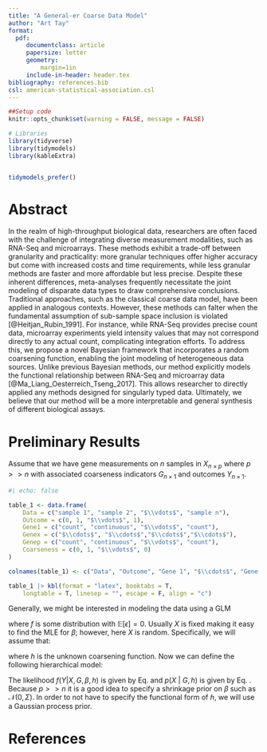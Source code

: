 ```yaml
---
title: "A General-er Coarse Data Model"
author: "Art Tay"
format:
  pdf:
     documentclass: article
     papersize: letter
     geometry:
         margin=1in
     include-in-header: header.tex
bibliography: references.bib
csl: american-statistical-association.csl
---
```


```r
##Setup code
knitr::opts_chunk$set(warning = FALSE, message = FALSE)

# Libraries
library(tidyverse)
library(tidymodels)
library(kableExtra)


tidymodels_prefer()
```

# Abstract 

In the realm of high-throughput biological data, researchers are often faced with the challenge of integrating diverse measurement modalities, such as RNA-Seq and microarrays. These methods exhibit a trade-off between granularity and practicality: more granular techniques offer higher accuracy but come with increased costs and time requirements, while less granular methods are faster and more affordable but less precise. Despite these inherent differences, meta-analyses frequently necessitate the joint modeling of disparate data types to draw comprehensive conclusions. Traditional approaches, such as the classical coarse data model, have been applied in analogous contexts. However, these methods can falter when the fundamental assumption of sub-sample space inclusion is violated [@Heitjan_Rubin_1991]. For instance, while RNA-Seq provides precise count data, microarray experiments yield intensity values that may not correspond directly to any actual count, complicating integration efforts. To address this, we propose a novel Bayesian framework that incorporates a random coarsening function, enabling the joint modeling of heterogeneous data sources. Unlike previous Bayesian methods, our method explicitly models the functional relationship between RNA-Seq and microarray data [@Ma_Liang_Oesterreich_Tseng_2017]. This allows researcher to directly applied any methods designed for singularly typed data. Ultimately, we believe that our method will be a more interpretable and general synthesis of different biological assays.  

# Preliminary Results

Assume that we have gene measurements on $n$ samples in $X_{n \times p}$ where $p >> n$ with associated coarseness indicators $G_{n \times 1}$ and outcomes $Y_{n \times 1}$. 

```r
#| echo: false

table_1 <- data.frame(
    Data = c("sample 1", "sample 2", "$\\vdots$", "sample n"), 
    Outcome = c(0, 1, "$\\vdots$", 1), 
    Gene1 = c("count", "continuous", "$\\vdots$", "count"), 
    Genex = c("$\\cdots$", "$\\cdots$","$\\cdots$","$\\cdots$"), 
    Genep = c("count", "continuous", "$\\vdots$", "count"), 
    Coarseness = c(0, 1, "$\\vdots$", 0) 
)

colnames(table_1) <- c("Data", "Outcome", "Gene 1", "$\\cdots$", "Gene p", "Coarseness")

table_1 |> kbl(format = "latex", booktabs = T,
    longtable = T, linesep = "", escape = F, align = "c")  
```

Generally, we might be interested in modeling the data using a GLM 

\begin{equation} \label{eq-1}
    Y = g(X\beta) + \epsilon \quad \epsilon \sim f(\theta)
\end{equation}

where $f$ is some distribution with $\mathbb{E}[\epsilon] = 0$. Usually $X$ is fixed making it easy to find the MLE for $\beta$; however, here $X$ is random. Specifically, we will assume that:  

\begin{equation} \label{eq-2}
    X = \begin{cases}
        X &\text{ if } G = 0 \\ 
        h(X) &\text{ if } G = 1
    \end{cases}
\end{equation}

where $h$ is the unknown coarsening function. Now we can define the following hierarchical model:  

\begin{equation}
\begin{aligned}
    L(\beta, h \ | \ Y, X, G) 
        &\propto f(X, Y, G \ | \ \beta, h) \\  
        &\propto f(Y | X, G, \beta, h) \cdot p(X \ | \ G, h, \beta) \cdot 
            f(\beta \ | \ h, G) \cdot f(h \ | \ G) \cdot f(G) \\ 
        &\propto f(Y | X, G, \beta, h) \cdot p(X \ | \ G, h, \beta) \cdot 
            f(\beta \ | \ h, G) \cdot f(h \ | \ G) \\ 
            &\quad \text{ in this context } G \text{ is known.} \\ 
        &\propto f(Y | X, G, \beta, h) \cdot p(X \ | \ G, h) \cdot 
            f(\beta) \cdot f(h \ | \ G) \\
            &\quad\text{ Assuming } h \text{ and } \beta \text{ are free of each other.}\\  
\end{aligned}
\end{equation}

The likelihood $f(Y | X, G, \beta, h)$ is given by Eq. \ref{eq-1} and 
$p(X \ | \ G, h)$ is given by Eq. \ref{eq-2}. Because $p >> n$ it is a good idea to specify a shrinkage prior on $\beta$ such as $\mathcal{N}(0, \Sigma)$. In order to not have to specify the functional form of $h$, we will use a Gaussian process prior.    

\begin{equation}
    f(h \ | \ G) \sim \begin{cases}
    X &\text{ if } G = 0 \\ 
    \mathcal{GP}(\mu_X, \Sigma_X) &\text{ if } G = 1
    \end{cases}
\end{equation}

# References